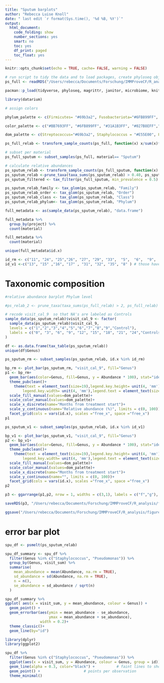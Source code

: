 ```yaml
---
title: "Sputum barplots"
author: "Rebecca Luise Knoll"
date: " last edit `r format(Sys.time(), '%d %B, %Y')`"
output: 
  html_document:
    code_folding: show
    number_sections: yes
    smart: no
    toc: yes
    df_print: paged
    toc_float: yes
---
```


```r
knitr::opts_chunk$set(echo = TRUE, cache= FALSE, warning = FALSE)
```

```r
# run script to tidy the data and to load packages, create phyloseq object (ps_clean) and load libraries
ps_full <- readRDS("/Users/rebecca/Documents/Forschung/IMMProveCF/R_analysis/rds_files/ps_IMProveCF_patientsAndControls_Run1-23_18102023.rds")

pacman::p_load(tidyverse, phyloseq, magrittr, janitor, microbiome, knitr, lubridate, naniar, readxl, ggplot2, ggpubr)

library(datarium)

# assign colors

phylum_palette <- c(Firmicutes= "#69b3a2", Fusobacteriota="#6FB899FF", Bacteroidota="#31A1B3FF", Actinobacteriota= "#027B8EFF", Proteobacteria= "#EE6AA7", Campylobacterota= "#CCB22BFF", Cyanobacteria= "#9F8F12FF", Spirochaetota="#97CFD0", Verrucomicrobiota= "#6388B4FF", Desulfobacterota= "#BB7693FF", Patescibacteria= "#767676FF")

color_palette <- c("#BB7693FF", "#6FB899FF", "#31A1B3FF", "#027B8EFF","#6388B4FF" , "#CCB22BFF", "#9F8F12FF", "#97CFD0","#EE6AA7" ,"#69b3a2" ,  "#9FDED0", "#EEB22BFF", "#767676FF")

dom_palette <- c(Streptococcus="#69b3a2", Staphylococcus = "#E55E00", Fusobacterium="#6FB899FF", Prevotella_7="#31A1B3FF", Rothia="#027B8EFF", Pseudomonas="#EE6AA7", Eikenella="#94D0C0FF", Haemophilus="#CCB22BFF", Achromobacter="#9F8F12FF", Gemella= "#97CFD0" , Moraxella= "#6FB899", Veillonella="#EEB22BFF", Porphyromonas="#9FDED0", Granulicatella="#6388B4FF", Neisseria="#8175AA")

```

```r
ps_full_relab <- transform_sample_counts(ps_full, function(x) x/sum(x)*100)

# subset per material
ps_full_sputum <- subset_samples(ps_full, material== "Sputum")

# calculate relative abundances
ps_sputum_relab <- transform_sample_counts(ps_full_sputum, function(x) x/sum(x))
ps_sputum_relab <-prune_taxa(taxa_sums(ps_sputum_relab) > 0.40, ps_sputum_relab) # > 40% prevalence over all samples, 24 most abundant ASVs
ps_sputum_filtered <- tax_filter(ps_full_sputum, min_prevalence = 0.5) # has 40 taxa

ps_sputum_relab_family <- tax_glom(ps_sputum_relab, "Family")
ps_sputum_relab_order <- tax_glom(ps_sputum_relab, "Order")
ps_sputum_relab_class <- tax_glom(ps_sputum_relab, "Class")
ps_sputum_relab_phylum<- tax_glom(ps_sputum_relab, "Phylum")
```

```r

full_metadata <- as(sample_data(ps_sputum_relab), "data.frame")

full_metadata %>% 
  group_by(project) %>% 
  count(material)

full_metadata %>% 
  count(material)

unique(full_metadata$id.x)

id_rm <- c("11", "24", "25","26", "27", "29", "33",  "5",  "6",  "9",  "21") # those are the id's that have repeated measures (rm)
id_v1 <-c("13", "15" ,"16", "17" , "31", "32", "35", "8" ) # those have only one sample
```

# Taxonomic composition
```r
#relative abundance barplot Phylum level

#ps_relab_2 <- prune_taxa(taxa_sums(ps_full_relab) > 2, ps_full_relab) # filter for phyla > 2%

# recode visit_cal_9  so that NA's are labeled as Controls
sample_data(ps_sputum_relab)$visit_cal_9 <- factor(
  sample_data(ps_sputum_relab)$visit_cal_9,
  levels = c("1","2","3","4","5","6","7","8","9","Control"),
  labels = c("0", "3", "6", "9", "12", "15", "18", "21", "24","Controls")
)

df <- as.data.frame(tax_table(ps_sputum_relab))
unique(df$Genus)

ps_sputum_rm <- subset_samples(ps_sputum_relab, id.x %in% id_rm)

bp_rm <- plot_bar(ps_sputum_rm, "visit_cal_9", fill="Genus")
p1 <- bp_rm+
  geom_bar(aes(color=Genus, fill=Genus, y = Abundance * 100), stat="identity", position="stack")+
  theme_pubclean()+
    theme(text = element_text(size=19),legend.key.height= unit(4, 'mm'),
        legend.key.width= unit(4, 'mm'),legend.text = element_text(size=15), legend.position = "none",axis.text.x = element_text(size=12))+ #,axis.text.x = element_blank(),axis.ticks = element_blank()
  scale_fill_manual(values=dom_palette)+
  scale_color_manual(values=dom_palette)+
  scale_x_discrete(name="Months from treatment start")+
  scale_y_continuous(name="Relative abundance (%)", limits = c(0, 100))+
  facet_grid(cols = vars(id.x), scales ="free_x", space ="free_x")
p1

ps_sputum_v1 <- subset_samples(ps_sputum_relab, id.x %in% id_v1)

bp_v1 <- plot_bar(ps_sputum_v1, "visit_cal_9", fill="Genus")
p2 <- bp_v1+
  geom_bar(aes(color=Genus, fill=Genus, y = Abundance * 100), stat="identity", position="stack")+
  theme_pubclean()+
    theme(text = element_text(size=19),legend.key.height= unit(4, 'mm'),
        legend.key.width= unit(4, 'mm'),legend.text = element_text(size=15), legend.position = "right",axis.text.x = element_text(size=12))+ #,axis.text.x = element_blank(),axis.ticks = element_blank()
  scale_fill_manual(values=dom_palette)+
  scale_color_manual(values=dom_palette)+
  scale_x_discrete(name="Months from treatment start")+
  scale_y_continuous(name="", limits = c(0, 100))+
  facet_grid(cols = vars(id.x), scales ="free_x", space ="free_x")
p2

p3 <- ggarrange(p1,p2, nrow = 1, widths = c(3,1), labels = c("f","g"), legend = "bottom", common.legend = T )

saveRDS(p3, "/Users/rebecca/Documents/Forschung/IMMProveCF/R_analysis/figures/sputum_barplot.rds")

ggsave("/Users/rebecca/Documents/Forschung/IMMProveCF/R_analysis/figures/sputum_barplot.png", width = 20, height = 7)
```

# error bar plot

```r
spu_df <- psmelt(ps_sputum_relab)

spu_df_summary <- spu_df %>%
  filter(Genus %in% c("Staphylococcus", "Pseudomonas")) %>%
  group_by(Genus, visit_sum) %>%
  summarise(
    mean_abundance = mean(Abundance, na.rm = TRUE),
    sd_abundance = sd(Abundance, na.rm = TRUE),
    n = n(),
    se_abundance = sd_abundance / sqrt(n)
  )

spu_df_summary %>% 
ggplot( aes(x = visit_sum, y = mean_abundance, colour = Genus)) +
  geom_point() +
  geom_errorbar(aes(ymin = mean_abundance - se_abundance,
                    ymax = mean_abundance + se_abundance),
                width = 0.2)+
  theme_classic()+
  geom_line(by="id")

library(dplyr)
library(ggplot2)

spu_df %>%
  filter(Genus %in% c("Staphylococcus", "Pseudomonas")) %>%
  ggplot(aes(x = visit_sum, y = Abundance, colour = Genus, group = id)) +
  geom_line(alpha = 0.3, color="black") +          # faint lines to show individual trends
  geom_point() +                    # points per observation
  theme_minimal()


```


